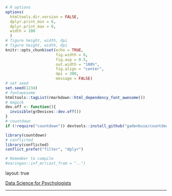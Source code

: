 ```r
# R options
options(
  htmltools.dir.version = FALSE,
  dplyr.print_min = 6, 
  dplyr.print_max = 6,
  width = 100
  )
# figure height, width, dpi
# figure height, width, dpi
knitr::opts_chunk$set(echo = TRUE, 
                      fig.width = 6, 
                      fig.asp = 0.5,
                      out.width = "100%",
                      fig.align = "center",
                      dpi = 300,
                      message = FALSE)
# set seed
set.seed(1234)
# fontawesome
htmltools::tagList(rmarkdown::html_dependency_font_awesome())
# magick
dev.off <- function(){
  invisible(grDevices::dev.off())
}
# countdown
if (!require("countdown")) devtools::install_github("gadenbuie/countdown")

library(countdown)
# conflicted
library(conflicted)
conflict_prefer("filter", "dplyr")

# Remember to compile
#xaringan::inf_mr(cast_from = "..")
```

layout: true
  
<div class="my-footer">
<span>
<a href="https://DataScience4Psych.github.io/DataScience4Psych/" target="_blank">Data Science for Psychologists</a>
</span>
</div> 

---
